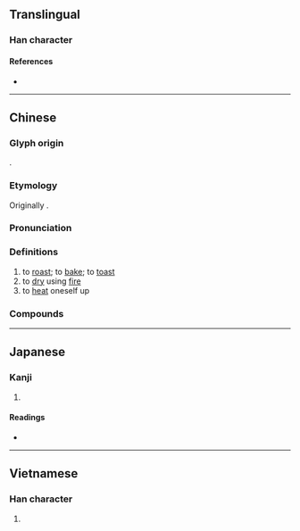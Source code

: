 {{character info/new}}
==Translingual==

===Han character===
{{Han char|rn=86|rad=火|as=06|sn=10|four=94827|canj=FJKS|ids=⿰火考}}

====References====
* {{Han ref|kx=0671.081|dkj=19034|hdz=32198.150|uh=70E4|ud=28900|bh=AF4E|bd=44878}}

----

==Chinese==
{{zh-forms}}

===Glyph origin===
{{Han etym}}
{{Han compound|火|考|ls=psc|c1=s|c2=p}}.
===Etymology===
Originally {{zh-l|熇}}.
===Pronunciation===
{{zh-pron
|m=kǎo
|c=haau1,haau2
|h=pfs=
|md=kō̤
|mn=qz:khóⁿ/tw,xm,zz:khó
|w=2khau
|mc=y
|oc=y
|cat=v
}}

===Definitions===
{{zh-hanzi}}

# to [[roast]]; to [[bake]]; to [[toast]]
# to [[dry]] using [[fire]]
# to [[heat]] oneself up

===Compounds===
{{zh-der|烤肉|烤火|燒烤|烤麵包機|烤爐|火烤|烤箱|烤麩|烤鴨|烤雞|烤漆|烘烤|炭烤|烤乳豬|玻璃烤|電烤箱}}

----

==Japanese==

===Kanji===
{{ja-kanji|grade=|rs=火06}}

# {{defn|lang=ja|sort=火06}}

====Readings====
* {{ja-readings|on=[[こう]] (kō)|kun=[[あぶる]] (aburu)}}

----

==Vietnamese==

===Han character===
{{vi-hantu|[[khảo]]|rs=火06}}

# {{defn|lang=vi|sort=火06}}